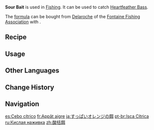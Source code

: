 {{Item Infobox
|id           = 111030
|image        = Item Sour Bait.png
|type         = Bait
|quality      = 2
|description  = A type of bait based on flour mixed with the pulp and seeds of [[Bulle Fruit]]. When tossed into the water, it quickly spreads a sweet and sour fragrance that is irresistible to fishes such as Heartfeather Bass. A group of anglers once resorted to eating this bait in an emergency after they had run out of supplies, and were poisoned as a result. To prevent such accidents from happening again, this type of bait was made much sourer than it was before – so sour in fact that simply holding it up to their noses makes people feel dizzy and causes their eyes to stream, let alone putting it in their mouths...<br><br>Suitable for catching [[Heartfeather Bass]].
|source1      = [[Crafting]]
|recipe       = [[Fontaine Fishing Association]]
}}
'''Sour Bait''' is used in [[Fishing]]. It can be used to catch [[Heartfeather Bass]].

The [[formula]] can be bought from [[Delaroche]] of the [[Fontaine Fishing Association]] with {{Item|Medaka|x=3}}.

==Recipe==
{{Recipe
|type         = Crafting
|Bulle Fruit  = 1
|Wheat        = 1
|yield        = 10
|sort         = Bulle Fruit;Wheat
}}

==Usage==
{{Items by Category List
|Sour Bait Fish
|resultsheader = Sour Bait can be used to catch '''%PAGES%''' fish:
}}

==Other Languages==
{{Other Languages
|en      = Sour Bait
|zhs     = 酸桔饵
|zhs_rm  = Suānjú-ěr
|zht     = 酸桔餌
|zht_rm  = Suānjú-ěr
|zh_tl   = 
|ja      = すっぱいオレンジの餌
|ja_rm   = Suppai Orenji no Esa
|ja_tl   = Sour Orange Bait
|ko      = 새콤 귤 미끼
|ko_rm   = 
|ko_tl   = 
|es      = Cebo cítrico
|es_tl   = Citric Bait
|fr      = Appât aigre
|fr_tl   = Sour Bait
|ru      = Кислая наживка
|ru_tl   = 
|th      = Sour Bait
|vi      = Mồi Chua
|vi_tl   = 
|de      = Saurer Mandarinenköder
|de_tl   = Sour Tangerine Bait
|id      = Sour Bait
|pt      = Isca Cítrica
|pt_tl   = 
|tr      = Ekşi Yem
|tr_tl   = Sour Bait
|it      = Esca aspra
|it_tl   = 
}}

==Change History==
{{Change History|4.0}}

==Navigation==
{{Material Navbox|type=Fishing Materials}}

[[es:Cebo cítrico]]
[[fr:Appât aigre]]
[[ja:すっぱいオレンジの餌]]
[[pt-br:Isca Cítrica]]
[[ru:Кислая наживка]]
[[zh:酸桔餌]]